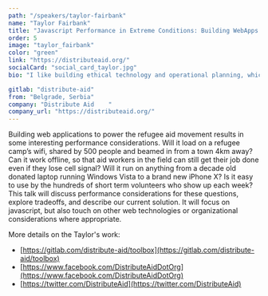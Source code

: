 ```yaml
---
path: "/speakers/taylor-fairbank"
name: "Taylor Fairbank"
title: "Javascript Performance in Extreme Conditions: Building WebApps for the Refugee Aid Movement"
order: 5
image: "taylor_fairbank"
color: "green"
link: "https://distributeaid.org/"
socialCard: "social_card_taylor.jpg"
bio: "I like building ethical technology and operational planning, which is what I'm lucky enough to do every day at Distribute Aid. I studied computer science at the University of Illinois, and have previously founded a startup which was accepted into Y Combinator.  When I’m not coding or organizing, I enjoy hiking and learning to cook new vegetarian dishes."

gitlab: "distribute-aid"
from: "Belgrade, Serbia"
company: "Distribute Aid	"
company_url: "https://distributeaid.org/"
---
```


Building web applications to power the refugee aid movement results in some interesting performance considerations.
Will it load on a refugee camp’s wifi, shared by 500 people and beamed in from a town 4km away?  Can it work offline,
so that aid workers in the field can still get their job done even if they lose cell signal?  Will it run on anything
from a decade old donated laptop running Windows Vista to a brand new iPhone X?  Is it easy to use by the hundreds of
short term volunteers who show up each week?  This talk will discuss performance considerations for these questions,
explore tradeoffs, and describe our current solution.  It will focus on javascript, but also touch on other web
technologies or organizational considerations where appropriate.

More details on the Taylor's work:
- [https://gitlab.com/distribute-aid/toolbox](https://gitlab.com/distribute-aid/toolbox)
- [https://www.facebook.com/DistributeAidDotOrg](https://www.facebook.com/DistributeAidDotOrg)
- [https://twitter.com/DistributeAid](https://twitter.com/DistributeAid)